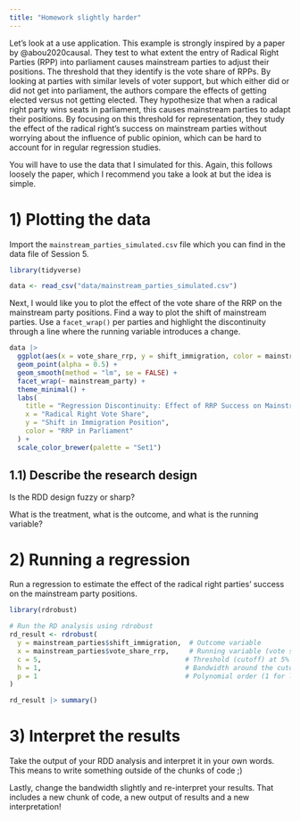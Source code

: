 ```yaml
---
title: "Homework slightly harder"
---
```


Let's look at a use application. This example is strongly inspired by a paper by @abou2020causal. They test to what extent the entry of Radical Right Parties (RPP) into parliament causes mainstream parties to adjust their positions. The threshold that they identify is the vote share of RPPs. By looking at parties with similar levels of voter support, but which either did or did not get into parliament, the authors compare the effects of getting elected versus not getting elected. They hypothesize that when a radical right party wins seats in parliament, this causes mainstream parties to adapt their positions. By focusing on this threshold for representation, they study the effect of the radical right’s success on mainstream parties without worrying about the influence of public opinion, which can be hard to account for in regular regression studies. 

You will have to use the data that I simulated for this. Again, this follows loosely the paper, which I recommend you take a look at but the idea is simple. 

# 1) Plotting the data
Import the `mainstream_parties_simulated.csv` file which you can find in the data file of Session 5.

```r
library(tidyverse)

data <- read_csv("data/mainstream_parties_simulated.csv")
```


Next, I would like you to plot the effect of the vote share of the RRP on the mainstream party positions. Find a way to plot the shift of mainstream parties. Use a `facet_wrap()` per parties and highlight the discontinuity through a line where the running variable introduces a change.


```r
data |> 
  ggplot(aes(x = vote_share_rrp, y = shift_immigration, color = mainstream_party, fill = treatment)) +
  geom_point(alpha = 0.5) +
  geom_smooth(method = "lm", se = FALSE) +
  facet_wrap(~ mainstream_party) +
  theme_minimal() +
  labs(
    title = "Regression Discontinuity: Effect of RRP Success on Mainstream Parties",
    x = "Radical Right Vote Share",
    y = "Shift in Immigration Position",
    color = "RRP in Parliament"
  ) +
  scale_color_brewer(palette = "Set1")
```


## 1.1) Describe the research design
Is the RDD design fuzzy or sharp? 

What is the treatment, what is the outcome, and what is the running variable?

# 2) Running a regression

Run a regression to estimate the effect of the radical right parties' success on the mainstream party positions.

```r
library(rdrobust)

# Run the RD analysis using rdrobust
rd_result <- rdrobust(
  y = mainstream_parties$shift_immigration,  # Outcome variable
  x = mainstream_parties$vote_share_rrp,     # Running variable (vote share of RRP)
  c = 5,                                    # Threshold (cutoff) at 5% RRP vote share
  h = 1,                                    # Bandwidth around the cutoff (adjust as needed)
  p = 1                                     # Polynomial order (1 for linear, adjust if needed)
)
```


```r
rd_result |> summary()
```


# 3) Interpret the results
Take the output of your RDD analysis and interpret it in your own words. This means to write something outside of the chunks of code ;) 

Lastly, change the bandwidth slightly and re-interpret your results. That includes a new chunk of code, a new output of results and a new interpretation!


